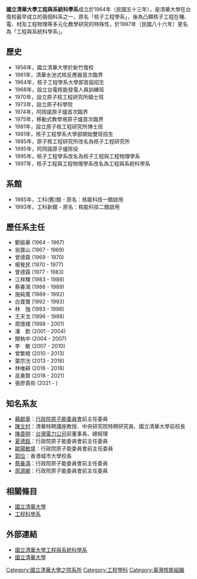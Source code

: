 {{Infobox University Department
 |名称              =國立清華大學工程與系統科學系 
 |其他名称        =
 |徽标              =
 |徽标说明        =
 |图像名称        =
 |图像大小        =
 |图像说明        =
 |拉丁名称        =
 |隶属              =[[國立清華大學原子科學院|國立清華大學原子科學院]]
 |建立时间        =1964年
 |关闭时间        =
 |类型              =學系
 |下属              =
 |主管官员        =
 |主席              =
 |院长              =
 |常务副院长     =
 |副院长           = 
 |系主任           =林唯耕
 |所长              =
 |部长              =
 |主任              =
 |党委书记        =
 |头衔              =
 |头衔人名        =
 |教师              =40人（2017年8月）
 |员工              =
 |学生              =669人（2017年3月）
 |本科生           =405人（2017年3月）
 |研究生           =264人（2017年3月）
 |博士生           =106人（2017年3月）
 |其他学生        =
 |地址              =新竹市東區光復路二段101號
 |国家              ={{ROC-TWN}}
 |省                 =臺灣省
 |市                 =新竹市
 |坐标              =
 |网址              =http://www.ess.nthu.edu.tw/
 |标志              =
 |脚注              =
 |會友人數            =
}}
'''國立清華大學工程與系統科學系'''成立於1964年（民國五十三年），是清華大學在台復校最早成立的兩個科系之一，原名「核子工程學系」，後為凸顯核子工程在機、電、材及工程物理等多元化教學研究的特殊性，於1997年（民國八十六年）更名為「工程與系統科學系」。

== 歷史 ==
* 1956年，國立清華大學於新竹復校
* 1961年，清華水池式核反應器首次臨界
* 1964年，核子工程學系大學部首屆招生
* 1968年，設立台電核能發電人員訓練班
* 1970年，設立原子核工程研究所碩士班
* 1973年，設立原子科學院
* 1974年，阿岡諾原子爐首次臨界
* 1975年，移動式教學用原子爐首次臨界
* 1981年，設立原子核工程研究所博士班
* 1981年，核子工程學系大學部開始雙班招生
* 1985年，原子核工程研究所改名為核子工程研究所
* 1995年，阿岡諾原子爐除役
* 1995年，核子工程學系改名為核子工程與工程物理學系
* 1997年，核子工程與工程物理學系改名為工程與系統科學系

== 系館 ==
* 1985年，工科(舊)館 - 原名：核能科技一館啟用
* 1993年，工科新館 - 原名：核能科技二館啟用

== 歷任系主任 ==
* 鄭振華 (1964 - 1967)
* 翁寶山 (1967 - 1969)
* 曾德霖 (1969 - 1970)
* 楊覺民 (1970 - 1977)
* 曾德霖 (1977 - 1983)
* 江祥輝 (1983 - 1986)
* 蔡春鴻 (1986 - 1989)
* 施純寬 (1989 - 1992)
* 白寶實 (1992 - 1993)
* 林　強 (1993 - 1996)
* 王天戈 (1996 - 1998)
* 周懷樸 (1998 - 2001)
* 潘　欽 (2001 - 2004)
* 開執中 (2004 - 2007)
* 李　敏 (2007 - 2010)
* 曾繁根 (2010 - 2013)
* 葉宗洸 (2013 - 2016)
* 林唯耕 (2016 - 2018)
* 巫勇賢 (2018 - 2021)
* 張廖貴術 (2021 - )

== 知名系友 ==
*[[蘇獻章|蘇獻章]]：[[行政院原子能委員會|行政院原子能委員會]]前主任委員
*[[陳文村|陳文村]]：清華特聘講座教授、中央研究院特聘研究員、國立清華大學前校長
*[[陳貴明|陳貴明]]：[[台灣電力公司|台灣電力公司]]前董事長、總經理
*[[夏德鈺|夏德鈺]]：行政院原子能委員會前主任委員
*[[歐陽敏盛|歐陽敏盛]]：行政院原子能委員會前主任委員
*[[郭位|郭位]]：香港城市大學校長
*[[蔡春鴻|蔡春鴻]]：行政院原子能委員會前主任委員
*[[周源卿|周源卿]]：行政院原子能委員會前主任委員

== 相關條目 ==
*[[國立清華大學|國立清華大學]]
*[[工程科學系|工程科學系]]

== 外部連結 ==
*[http://www.ess.nthu.edu.tw/ 國立清華大學工程與系統科學系]{{Wayback|url=http://www.ess.nthu.edu.tw/ |date=20210116180450 }}
*[http://www.nthu.edu.tw/ 國立清華大學]{{Wayback|url=http://www.nthu.edu.tw/ |date=20190317141826 }}

[[Category:國立清華大學之院系所|Category:國立清華大學之院系所]]
[[Category:工程學科|Category:工程學科]]
[[Category:臺灣核能組織|Category:臺灣核能組織]]